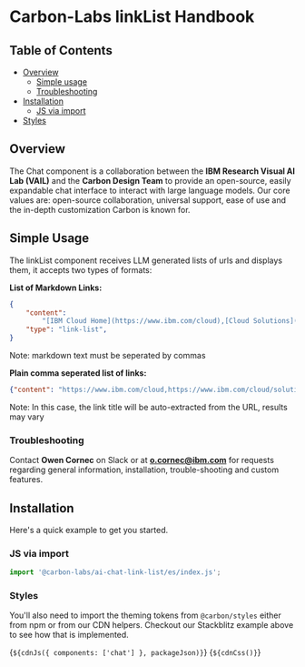 
<Meta of={linkListElementStories} />

# Carbon-Labs linkList Handbook

## Table of Contents

- [Overview](#overview)
  - [Simple usage](#simple-usage)
  - [Troubleshooting](#troubleshooting)
- [Installation](#installation)
  - [JS via import](#js-via-import)
- [Styles](#styles)

## Overview 
<a id="overview"></a>

The Chat component is a collaboration between the **IBM Research Visual AI Lab (VAIL)** and the **Carbon Design Team** to provide an open-source, easily expandable chat interface to interact with large language models. Our core values are: open-source collaboration, universal support, ease of use and the in-depth customization Carbon is known for.


## Simple Usage 
<a id="simple-usage"></a>
The linkList component receives LLM generated lists of urls and displays them, it accepts two types of formats:

**List of Markdown Links:**
```json
{
    "content":
        "[IBM Cloud Home](https://www.ibm.com/cloud),[Cloud Solutions](https://www.ibm.com/cloud/solutions),[Cloud products](https://www.ibm.com/cloud/products),[Cloud Docs](https://cloud.ibm.com/docs)",
    "type": "link-list",
}
```
Note: markdown text must be seperated by commas

**Plain comma seperated list of links:**
```json
{"content": "https://www.ibm.com/cloud,https://www.ibm.com/cloud/solutions,https://www.ibm.com/cloud/products,https://cloud.ibm.com/docs", "type":"link-list"}
```
Note: In this case, the link title will be auto-extracted from the URL, results may vary


### Troubleshooting 
<a id="troubleshooting"></a> 

Contact **Owen Cornec** on Slack or at **o.cornec@ibm.com** for requests regarding general information, installation, trouble-shooting and custom features.


## Installation 
<a id="installation"></a>

Here's a quick example to get you started.

### JS via import 
<a id="js-via-import"></a>

```javascript
import '@carbon-labs/ai-chat-link-list/es/index.js';
```

### Styles

You'll also need to import the theming tokens from `@carbon/styles` either from
npm or from our CDN helpers. Checkout our Stackblitz example above to see how
that is implemented.

<Markdown>{`${cdnJs({ components: ['chat'] }, packageJson)}`}</Markdown>
<Markdown>{`${cdnCss()}`}</Markdown>
